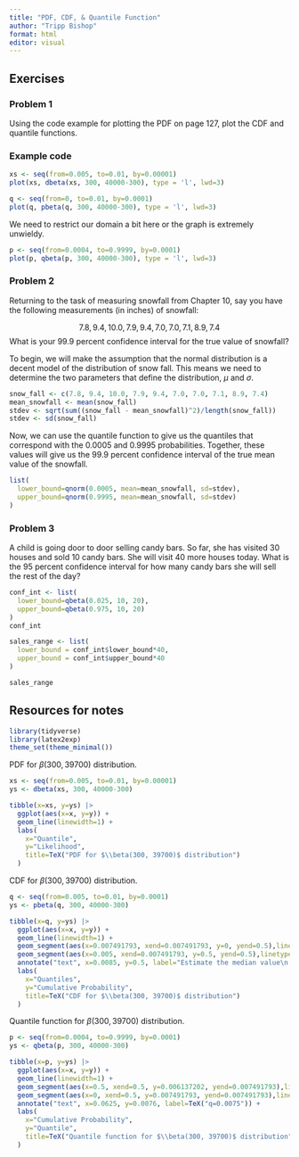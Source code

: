 ---
title: "PDF, CDF, & Quantile Function"
author: "Tripp Bishop"
format: html
editor: visual
---

## Exercises

### Problem 1
Using the code example for plotting the PDF on page 127, plot the CDF and quantile functions.

### Example code
```{r example code}
xs <- seq(from=0.005, to=0.01, by=0.00001)
plot(xs, dbeta(xs, 300, 40000-300), type = 'l', lwd=3)
```

```{r CDF}
q <- seq(from=0, to=0.01, by=0.0001)
plot(q, pbeta(q, 300, 40000-300), type = 'l', lwd=3)
```

We need to restrict our domain a bit here or the graph is extremely unwieldy.
```{r}
p <- seq(from=0.0004, to=0.9999, by=0.0001)
plot(p, qbeta(p, 300, 40000-300), type = 'l', lwd=3)
```
### Problem 2
Returning to the task of measuring snowfall from Chapter 10, say you have the following measurements (in inches) of snowfall:

$$
7.8, 9.4, 10.0, 7.9, 9.4, 7.0, 7.0, 7.1, 8.9, 7.4
$$
What is your 99.9 percent confidence interval for the true value of snowfall?


To begin, we will make the assumption that the normal distribution is a decent model of the distribution of snow fall. This means we need to determine the two parameters that define the distribution, $\mu$ and $\sigma$.
```{r}
snow_fall <- c(7.8, 9.4, 10.0, 7.9, 9.4, 7.0, 7.0, 7.1, 8.9, 7.4)
mean_snowfall <- mean(snow_fall)
stdev <- sqrt(sum((snow_fall - mean_snowfall)^2)/length(snow_fall)) 
stdev <- sd(snow_fall)
```

Now, we can use the quantile function to give us the quantiles that correspond with the 0.0005 and 0.9995 probabilities. Together, these values will give us the 99.9 percent confidence interval of the true mean value of the snowfall.

```{r}
list(
  lower_bound=qnorm(0.0005, mean=mean_snowfall, sd=stdev),
  upper_bound=qnorm(0.9995, mean=mean_snowfall, sd=stdev)
)
```

### Problem 3
A child is going door to door selling candy bars. So far, she has visited 30 houses and sold 10 candy bars. She will visit 40 more houses today. What is the 95 percent confidence interval for how many candy bars she will sell the rest of the day?

```{r}
conf_int <- list(
  lower_bound=qbeta(0.025, 10, 20),
  upper_bound=qbeta(0.975, 10, 20)
)
conf_int
```
```{r}
sales_range <- list(
  lower_bound = conf_int$lower_bound*40,
  upper_bound = conf_int$upper_bound*40
)

sales_range
```

## Resources for notes
```{r}
library(tidyverse)
library(latex2exp)
theme_set(theme_minimal())
```

PDF for $\beta(300, 39700)$ distribution.
```{r}
xs <- seq(from=0.005, to=0.01, by=0.00001)
ys <- dbeta(xs, 300, 40000-300)

tibble(x=xs, y=ys) |> 
  ggplot(aes(x=x, y=y)) +
  geom_line(linewidth=1) +
  labs(
    x="Quantile",
    y="Likelihood",
    title=TeX("PDF for $\\beta(300, 39700)$ distribution")
  )
```

CDF for $\beta(300, 39700)$ distribution.

```{r}
q <- seq(from=0.005, to=0.01, by=0.0001)
ys <- pbeta(q, 300, 40000-300)

tibble(x=q, y=ys) |> 
  ggplot(aes(x=x, y=y)) +
  geom_line(linewidth=1) +
  geom_segment(aes(x=0.007491793, xend=0.007491793, y=0, yend=0.5),linetype="dashed") +
  geom_segment(aes(x=0.005, xend=0.007491793, y=0.5, yend=0.5),linetype="dashed") +
  annotate("text", x=0.0085, y=0.5, label="Estimate the median value\n by reading over from the y-axis\nto the curve and then down\nto the x-axis.") + 
  labs(
    x="Quantiles",
    y="Cumulative Probability",
    title=TeX("CDF for $\\beta(300, 39700)$ distribution")
  )
```

Quantile function for $\beta(300, 39700)$ distribution.

```{r}
p <- seq(from=0.0004, to=0.9999, by=0.0001)
ys <- qbeta(p, 300, 40000-300)

tibble(x=p, y=ys) |> 
  ggplot(aes(x=x, y=y)) +
  geom_line(linewidth=1) +
  geom_segment(aes(x=0.5, xend=0.5, y=0.006137202, yend=0.007491793),linetype="dashed") +
  geom_segment(aes(x=0, xend=0.5, y=0.007491793, yend=0.007491793),linetype="dashed") +
  annotate("text", x=0.0625, y=0.0076, label=TeX("q=0.0075")) +
  labs(
    x="Cumulative Probability",
    y="Quantile",
    title=TeX("Quantile function for $\\beta(300, 39700)$ distribution")
  )
```

